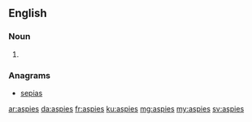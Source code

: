 ==English==

===Noun===
{{head|en|plural}}

# {{plural of|aspie|lang=en}}

===Anagrams===
* [[sepias#English|sepias]]

[[ar:aspies]]
[[da:aspies]]
[[fr:aspies]]
[[ku:aspies]]
[[mg:aspies]]
[[my:aspies]]
[[sv:aspies]]